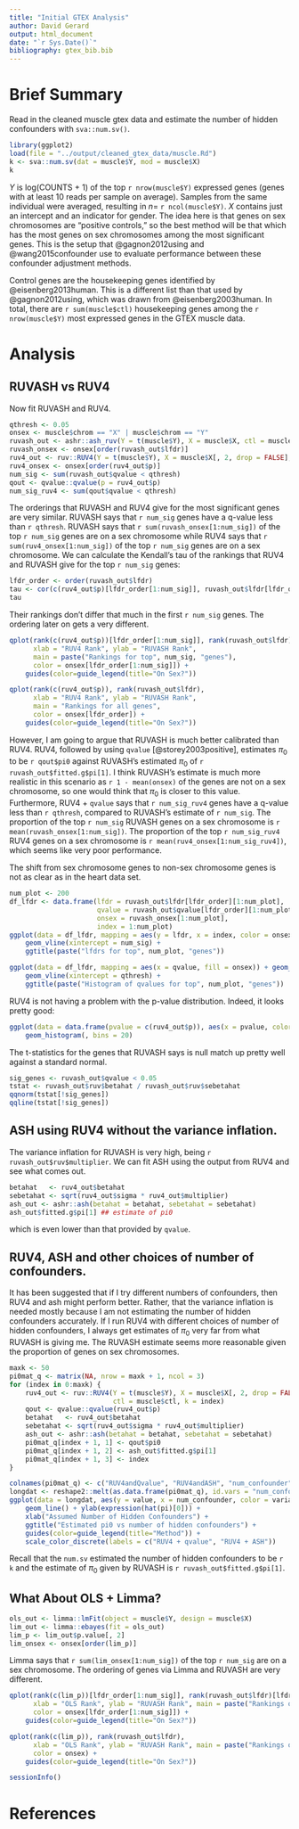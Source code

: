 ```yaml
---
title: "Initial GTEX Analysis"
author: David Gerard
output: html_document
date: "`r Sys.Date()`"
bibliography: gtex_bib.bib
---
```


# Brief Summary
Read in the cleaned muscle gtex data and estimate the number of hidden confounders with `sva::num.sv()`.
```r
library(ggplot2)
load(file = "../output/cleaned_gtex_data/muscle.Rd")
k <- sva::num.sv(dat = muscle$Y, mod = muscle$X)
k
```

$Y$ is log(COUNTS + 1) of the top `r nrow(muscle$Y)` expressed genes (genes with at least 10 reads per sample on average). Samples from the same individual were averaged, resulting in $n =$ `r ncol(muscle$Y)`. $X$ contains just an intercept and an indicator for gender. The idea here is that genes on sex chromosomes are "positive controls," so the best method will be that which has the most genes on sex chromosomes among the most significant genes. This is the setup that @gagnon2012using and @wang2015confounder use to evaluate performance between these confounder adjustment methods.

Control genes are the housekeeping genes identified by @eisenberg2013human. This is a different list than that used by @gagnon2012using, which was drawn from @eisenberg2003human. In total, there are `r sum(muscle$ctl)` housekeeping genes among the `r nrow(muscle$Y)` most expressed genes in the GTEX muscle data.

# Analysis

## RUVASH vs RUV4

Now fit RUVASH and RUV4.
```r
qthresh <- 0.05
onsex <- muscle$chrom == "X" | muscle$chrom == "Y"
ruvash_out <- ashr::ash_ruv(Y = t(muscle$Y), X = muscle$X, ctl = muscle$ctl, k = k)
ruvash_onsex <- onsex[order(ruvash_out$lfdr)]
ruv4_out <- ruv::RUV4(Y = t(muscle$Y), X = muscle$X[, 2, drop = FALSE], ctl = muscle$ctl, k = k)
ruv4_onsex <- onsex[order(ruv4_out$p)]
num_sig <- sum(ruvash_out$qvalue < qthresh)
qout <- qvalue::qvalue(p = ruv4_out$p)
num_sig_ruv4 <- sum(qout$qvalue < qthresh)
```

The orderings that RUVASH and RUV4 give for the most significant genes are very similar. RUVASH says that `r num_sig` genes have a q-value less than `r qthresh`. RUVASH says that `r sum(ruvash_onsex[1:num_sig])` of the top `r num_sig` genes are on a sex chromosome while RUV4 says that `r sum(ruv4_onsex[1:num_sig])` of the top `r num_sig` genes are on a sex chromosome. We can calculate the Kendall's tau of the rankings that RUV4 and RUVASH give for the top `r num_sig` genes:
```r
lfdr_order <- order(ruvash_out$lfdr)
tau <- cor(c(ruv4_out$p)[lfdr_order[1:num_sig]], ruvash_out$lfdr[lfdr_order[1:num_sig]], method = "kendall")
tau
```

Their rankings don't differ that much in the first `r num_sig` genes. The ordering later on gets a very different.
```r
qplot(rank(c(ruv4_out$p))[lfdr_order[1:num_sig]], rank(ruvash_out$lfdr)[lfdr_order[1:num_sig]],
      xlab = "RUV4 Rank", ylab = "RUVASH Rank",
      main = paste("Rankings for top", num_sig, "genes"),
      color = onsex[lfdr_order[1:num_sig]]) +
    guides(color=guide_legend(title="On Sex?"))

qplot(rank(c(ruv4_out$p)), rank(ruvash_out$lfdr),
      xlab = "RUV4 Rank", ylab = "RUVASH Rank",
      main = "Rankings for all genes",
      color = onsex[lfdr_order]) +
    guides(color=guide_legend(title="On Sex?"))
```
<!-- With a Kendall's tau of `r cor(c(ruv4_out$p), ruvash_out$lfdr, method = "kendall")`. -->

However, I am going to argue that RUVASH is much better calibrated than RUV4. RUV4, followed by using `qvalue` [@storey2003positive], estimates $\pi_0$ to be `r qout$pi0` against RUVASH's estimated $\pi_0$ of `r ruvash_out$fitted.g$pi[1]`. I think RUVASH's estimate is much more realistic in this scenario as `r 1 - mean(onsex)` of the genes are not on a sex chromosome, so one would think that $\pi_0$ is closer to this value. Furthermore, RUV4 + `qvalue` says that `r num_sig_ruv4` genes have a q-value less than `r qthresh`, compared to RUVASH's estimate of `r num_sig`. The proportion of the top `r num_sig` RUVASH genes on a sex chromosome is `r mean(ruvash_onsex[1:num_sig])`. The proportion of the top `r num_sig_ruv4` RUV4 genes on a sex chromosome is `r mean(ruv4_onsex[1:num_sig_ruv4])`, which seems like very poor performance.

The shift from sex chromosome genes to non-sex chromosome genes is not as clear as in the heart data set.
```r
num_plot <- 200
df_lfdr <- data.frame(lfdr = ruvash_out$lfdr[lfdr_order][1:num_plot],
                      qvalue = ruvash_out$qvalue[lfdr_order][1:num_plot],
                      onsex = ruvash_onsex[1:num_plot],
                      index = 1:num_plot)
ggplot(data = df_lfdr, mapping = aes(y = lfdr, x = index, color = onsex)) + geom_point() +
    geom_vline(xintercept = num_sig) +
    ggtitle(paste("lfdrs for top", num_plot, "genes"))

ggplot(data = df_lfdr, mapping = aes(x = qvalue, fill = onsex)) + geom_histogram(bins = 25) +
    geom_vline(xintercept = qthresh) +
    ggtitle(paste("Histogram of qvalues for top", num_plot, "genes"))
```

RUV4 is not having a problem with the p-value distribution. Indeed, it looks pretty good:
```r
ggplot(data = data.frame(pvalue = c(ruv4_out$p)), aes(x = pvalue, color = I("black"))) +
    geom_histogram(, bins = 20)
```

The t-statistics for the genes that RUVASH says is null match up pretty well against a standard normal.
```r
sig_genes <- ruvash_out$qvalue < 0.05
tstat <- ruvash_out$ruv$betahat / ruvash_out$ruv$sebetahat
qqnorm(tstat[!sig_genes])
qqline(tstat[!sig_genes])
```

## ASH using RUV4 without the variance inflation.
The variance inflation for RUVASH is very high, being `r ruvash_out$ruv$multiplier`. We can fit ASH using the output from RUV4 and see what comes out.

```r
betahat   <- ruv4_out$betahat
sebetahat <- sqrt(ruv4_out$sigma * ruv4_out$multiplier)
ash_out <- ashr::ash(betahat = betahat, sebetahat = sebetahat)
ash_out$fitted.g$pi[1] ## estimate of pi0
```
which is even lower than that provided by `qvalue`.

## RUV4, ASH and other choices of number of confounders.

It has been suggested that if I try different numbers of confounders, then RUV4 and ash might perform better. Rather, that the variance inflation is needed mostly because I am not estimating the number of hidden confounders accurately. If I run RUV4 with different choices of number of hidden confounders, I always get estimates of $\pi_0$ very far from what RUVASH is giving me. The RUVASH estimate seems more reasonable given the proportion of genes on sex chromosomes.
```r
maxk <- 50
pi0mat_q <- matrix(NA, nrow = maxk + 1, ncol = 3)
for (index in 0:maxk) {
    ruv4_out <- ruv::RUV4(Y = t(muscle$Y), X = muscle$X[, 2, drop = FALSE],
                          ctl = muscle$ctl, k = index)
    qout <- qvalue::qvalue(ruv4_out$p)
    betahat   <- ruv4_out$betahat
    sebetahat <- sqrt(ruv4_out$sigma * ruv4_out$multiplier)
    ash_out <- ashr::ash(betahat = betahat, sebetahat = sebetahat)
    pi0mat_q[index + 1, 1] <- qout$pi0
    pi0mat_q[index + 1, 2] <- ash_out$fitted.g$pi[1]
    pi0mat_q[index + 1, 3] <- index
}
```


```r
colnames(pi0mat_q) <- c("RUV4andQvalue", "RUV4andASH", "num_confounder")
longdat <- reshape2::melt(as.data.frame(pi0mat_q), id.vars = "num_confounder")
ggplot(data = longdat, aes(y = value, x = num_confounder, color = variable)) +
    geom_line() + ylab(expression(hat(pi)[0])) +
    xlab("Assumed Number of Hidden Confounders") +
    ggtitle("Estimated pi0 vs number of hidden confounders") +
    guides(color=guide_legend(title="Method")) +
    scale_color_discrete(labels = c("RUV4 + qvalue", "RUV4 + ASH"))
```

Recall that the `num.sv` estimated the number of hidden confounders to be `r k` and the estimate of $\pi_0$ given by RUVASH is `r ruvash_out$fitted.g$pi[1]`.


## What About OLS + Limma?
```r
ols_out <- limma::lmFit(object = muscle$Y, design = muscle$X)
lim_out <- limma::ebayes(fit = ols_out)
lim_p <- lim_out$p.value[, 2]
lim_onsex <- onsex[order(lim_p)]
```

Limma says that `r sum(lim_onsex[1:num_sig])` of the top `r num_sig` are on a sex chromosome. The ordering of genes via Limma and RUVASH are very different.
```r
qplot(rank(c(lim_p))[lfdr_order[1:num_sig]], rank(ruvash_out$lfdr)[lfdr_order[1:num_sig]],
      xlab = "OLS Rank", ylab = "RUVASH Rank", main = paste("Rankings of first", num_sig, "genes"),
      color = onsex[lfdr_order[1:num_sig]]) +
    guides(color=guide_legend(title="On Sex?"))

qplot(rank(c(lim_p)), rank(ruvash_out$lfdr),
      xlab = "OLS Rank", ylab = "RUVASH Rank", main = paste("Rankings of all genes"),
      color = onsex) +
    guides(color=guide_legend(title="On Sex?"))
```


```r
sessionInfo()
```

# References

